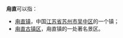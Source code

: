 '''甪直'''可以指：

* [[甪直镇|甪直镇]]，中国[[江苏省|江苏省]][[苏州市|苏州市]][[吴中区|吴中区]]的一个镇；
* [[甪直古镇区|甪直古镇区]]，甪直镇的一处著名景区。

{{消歧义|CAT=二字地名消歧义}}